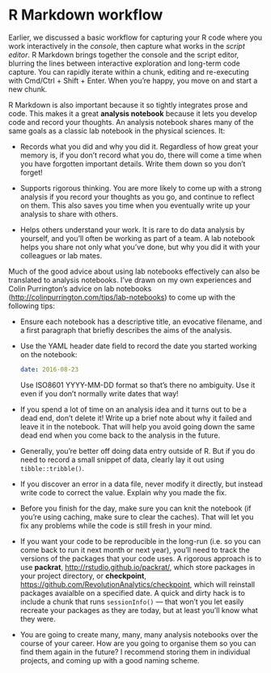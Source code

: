# R Markdown workflow

Earlier, we discussed a basic workflow for capturing your R code where you work  interactively in the _console_, then capture what works in the _script editor_. R Markdown brings together the console and the script editor, blurring the lines between interactive exploration and long-term code capture. You can rapidly iterate within a chunk, editing and re-executing with Cmd/Ctrl + Shift + Enter. When you're happy, you move on and start a new chunk.

R Markdown is also important because it so tightly integrates prose and code. This makes it a great __analysis notebook__ because it lets you develop code and record your thoughts. An analysis notebook shares many of the same goals as a classic lab notebook in the physical sciences. It:

*   Records what you did and why you did it. Regardless of how great your
    memory is, if you don't record what you do, there will come a time when
    you have forgotten important details. Write them down so you don't forget!

*   Supports rigorous thinking. You are more likely to come up with a strong
    analysis if you record your thoughts as you go, and continue to reflect
    on them. This also saves you time when you eventually write up your
    analysis to share with others.

*   Helps others understand your work. It is rare to do data analysis by
    yourself, and you'll often be working as part of a team. A lab notebook
    helps you share not only what you've done, but why you did it with your
    colleagues or lab mates.

Much of the good advice about using lab notebooks effectively can also be translated to analysis notebooks. I've drawn on my own experiences and Colin Purrington's advice on lab notebooks  (<http://colinpurrington.com/tips/lab-notebooks>) to come up with the following tips:

*   Ensure each notebook has a descriptive title, an evocative filename, and a
    first paragraph that briefly describes the aims of the analysis.

*   Use the YAML header date field to record the date you started working on the
    notebook:

    ```yaml
    date: 2016-08-23
    ```

    Use ISO8601 YYYY-MM-DD format so that's there no ambiguity. Use it
    even if you don't normally write dates that way!

*   If you spend a lot of time on an analysis idea and it turns out to be a
    dead end, don't delete it! Write up a brief note about why it failed and
    leave it in the notebook. That will help you avoid going down the same
    dead end when you come back to the analysis in the future.

*   Generally, you're better off doing data entry outside of R. But if you 
    do need to record a small snippet of data, clearly lay it out using
    `tibble::tribble()`.

*   If you discover an error in a data file, never modify it directly, but
    instead write code to correct the value. Explain why you made the fix.

*   Before you finish for the day, make sure you can knit the notebook
    (if you're using caching, make sure to clear the caches). That will
    let you fix any problems while the code is still fresh in your mind.

*   If you want your code to be reproducible in the long-run (i.e. so you can
    come back to run it next month or next year), you'll need to track the
    versions of the packages that your code uses. A rigorous approach is to use
    __packrat__, <http://rstudio.github.io/packrat/>, which store packages 
    in your project directory, or __checkpoint__,
    <https://github.com/RevolutionAnalytics/checkpoint>, which will reinstall
    packages avaialble on a specified date. A quick and dirty hack is to include
    a chunk that runs `sessionInfo()` --- that won't you let easily recreate 
    your packages as they are today, but at least you'll know what they were.

*   You are going to create many, many, many analysis notebooks over the course
    of your career. How are you going to organise them so you can find them
    again in the future? I recommend storing them in individual projects,
    and coming up with a good naming scheme.
